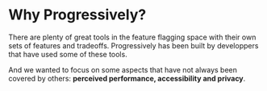 
# Why Progressively?

There are plenty of great tools in the feature flagging space with their own sets of features and tradeoffs. Progressively has been built by developpers that have used some of these tools.

And we wanted to focus on some aspects that have not always been covered by others: **perceived performance, accessibility and privacy**.

<WhyCards />
